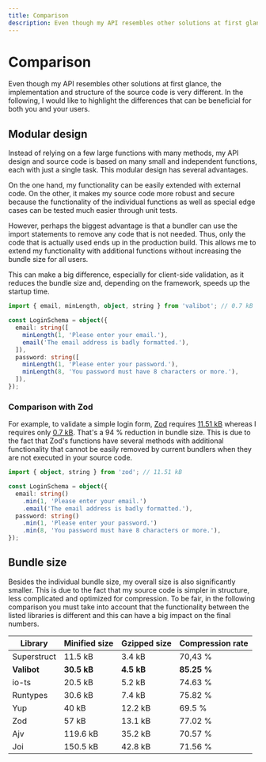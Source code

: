 ```yaml
---
title: Comparison
description: Even though my API resembles other solutions at first glance, the implementation and structure of the source code is very different.
---
```


# Comparison

Even though my API resembles other solutions at first glance, the implementation and structure of the source code is very different. In the following, I would like to highlight the differences that can be beneficial for both you and your users.

## Modular design

Instead of relying on a few large functions with many methods, my API design and source code is based on many small and independent functions, each with just a single task. This modular design has several advantages.

On the one hand, my functionality can be easily extended with external code. On the other, it makes my source code more robust and secure because the functionality of the individual functions as well as special edge cases can be tested much easier through unit tests.

However, perhaps the biggest advantage is that a bundler can use the import statements to remove any code that is not needed. Thus, only the code that is actually used ends up in the production build. This allows me to extend my functionality with additional functions without increasing the bundle size for all users.

This can make a big difference, especially for client-side validation, as it reduces the bundle size and, depending on the framework, speeds up the startup time.

```ts
import { email, minLength, object, string } from 'valibot'; // 0.7 kB

const LoginSchema = object({
  email: string([
    minLength(1, 'Please enter your email.'),
    email('The email address is badly formatted.'),
  ]),
  password: string([
    minLength(1, 'Please enter your password.'),
    minLength(8, 'You password must have 8 characters or more.'),
  ]),
});
```

### Comparison with Zod

For example, to validate a simple login form, <a href="https://zod.dev/" target="_blank" rel="noreferrer">Zod</a> requires <a href="https://bundlejs.com/?q=zod&treeshake=%5B%7B+object%2Cstring+%7D%5D" target="_blank" rel="noreferrer">11.51 kB</a> whereas I requires only <a href="https://bundlejs.com/?q=valibot&treeshake=%5B%7B+email%2CminLength%2Cobject%2Cstring+%7D%5D" target="_blank" rel="noreferrer">0.7 kB</a>. That's a 94 % reduction in bundle size. This is due to the fact that Zod's functions have several methods with additional functionality that cannot be easily removed by current bundlers when they are not executed in your source code.

```ts
import { object, string } from 'zod'; // 11.51 kB

const LoginSchema = object({
  email: string()
    .min(1, 'Please enter your email.')
    .email('The email address is badly formatted.'),
  password: string()
    .min(1, 'Please enter your password.')
    .min(8, 'You password must have 8 characters or more.'),
});
```

## Bundle size

Besides the individual bundle size, my overall size is also significantly smaller. This is due to the fact that my source code is simpler in structure, less complicated and optimized for compression. To be fair, in the following comparison you must take into account that the functionality between the listed libraries is different and this can have a big impact on the final numbers.

| Library     | Minified size | Gzipped size | Compression rate |
| ----------- | ------------- | ------------ | ---------------- |
| Superstruct | 11.5 kB       | 3.4 kB       | 70,43 %          |
| **Valibot** | **30.5 kB**   | **4.5 kB**   | **85.25 %**      |
| io-ts       | 20.5 kB       | 5.2 kB       | 74.63 %          |
| Runtypes    | 30.6 kB       | 7.4 kB       | 75.82 %          |
| Yup         | 40 kB         | 12.2 kB      | 69.5 %           |
| Zod         | 57 kB         | 13.1 kB      | 77.02 %          |
| Ajv         | 119.6 kB      | 35.2 kB      | 70.57 %          |
| Joi         | 150.5 kB      | 42.8 kB      | 71.56 %          |
